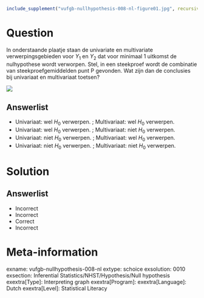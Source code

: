 ```r
include_supplement("vufgb-nullhypothesis-008-nl-figure01.jpg", recursive = TRUE)
```

Question
========

In onderstaande plaatje staan de univariate en multivariate verwerpingsgebieden voor $Y_{1}$ en $Y_{2}$ dat voor minimaal 1 uitkomst de nulhypothese wordt verworpen. Stel, in een steekproef wordt de combinatie van steekproefgemiddelden punt P gevonden. Wat zijn dan de conclusies bij univariaat en multivariaat toetsen?

![](vufgb-nullhypothesis-008-nl-figure01.jpg)
  
Answerlist
----------
* Univariaat: wel $H_{0}$ verwerpen. ; Multivariaat: wel $H_{0}$ verwerpen.
* Univariaat: wel $H_{0}$ verwerpen. ; Multivariaat: niet $H_{0}$ verwerpen.
* Univariaat: niet $H_{0}$ verwerpen. ; Multivariaat: wel $H_{0}$ verwerpen.
* Univariaat: niet $H_{0}$ verwerpen. ; Multivariaat: niet $H_{0}$ verwerpen.

Solution
========

Answerlist
----------
* Incorrect
* Incorrect
* Correct
* Incorrect

Meta-information
================
exname: vufgb-nullhypothesis-008-nl
extype: schoice
exsolution: 0010
exsection: Inferential Statistics/NHST/Hypothesis/Null hypothesis
exextra[Type]: Interpreting graph
exextra[Program]: 
exextra[Language]: Dutch
exextra[Level]: Statistical Literacy
